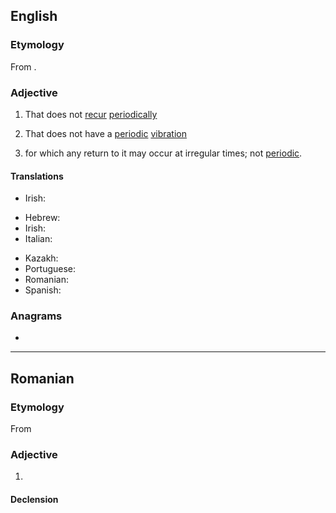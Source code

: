 ==English==

===Etymology===
From {{affix|en|a-|periodic}}.

===Adjective===
{{en-adj}}

# That does not [[recur]] [[periodically]]
# {{lb|en|physics}} That does not have a [[periodic]] [[vibration]]
# {{lb|en|mathematics|stochastic processes|of a [[state]]}} for which any return to it may occur at irregular times; not [[periodic]].
#: {{ant|en|periodic}}

====Translations====
{{trans-top|that does not recur periodically}}
* Irish: {{t|ga|neamhthréimhsiúil}}
{{trans-mid}}
{{trans-bottom}}
{{trans-top|math: of a state}}
* Hebrew: {{t|he|לא מחזורי|tr=ló machzorí}}
* Irish: {{t|ga|aipeiriadach}}
* Italian: {{t+|it|aperiodico}}
{{trans-mid}}
* Kazakh: {{t|kk|бейпериодты}}
* Portuguese: {{t|pt|aperiódico}}
* Romanian: {{t+|ro|aperiodic|m}}
* Spanish: {{t|es|aperiódico}}
{{trans-bottom}}

===Anagrams===
* {{anagrams|en|a=acdeiiopr|adipocire|apiocerid}}

----

==Romanian==

===Etymology===
From {{bor|ro|fr|apériodique}}

===Adjective===
{{ro-adj}}

# {{l|en|aperiodic}}

====Declension====
{{ro-decl-adj}}